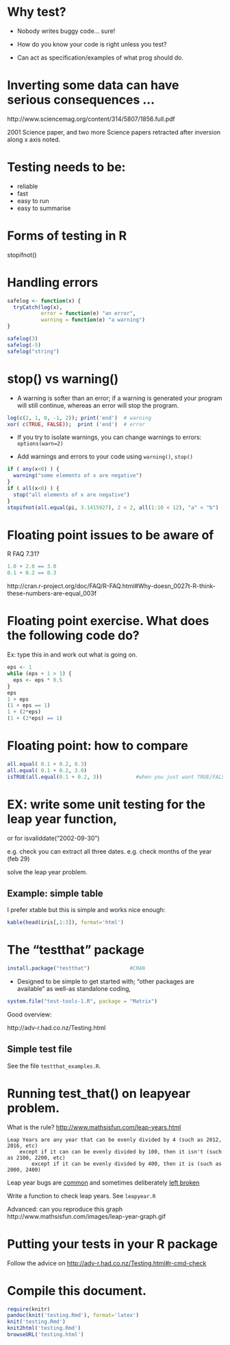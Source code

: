 # Why test?

* Nobody writes buggy code... sure!

* How do you know your code is right unless you test?

* Can act as specification/examples of what prog should do.

# Inverting some data can have serious consequences ...
  http://www.sciencemag.org/content/314/5807/1856.full.pdf

2001 Science paper, and two more Science papers retracted after
inversion along x axis noted.

# Testing needs to be:

* reliable
* fast
* easy to run
* easy to summarise

# Forms of testing in R

stopifnot()

# Handling errors

```r
safelog <- function(x) {
  tryCatch(log(x),
           error = function(e) "an error",
           warning = function(e) "a warning")
}

safelog(3)
safelog(-5)
safelog("string")
```

# stop() vs warning()

* A warning is softer than an error; if a warning is generated
your program will still continue, whereas an error will stop the
program.

```r
log(c(2, 1, 0, -1, 2)); print('end')  # warning 
xor( c(TRUE, FALSE));  print ('end')  # error
```

* If you try to isolate warnings, you can change warnings to
  errors: `options(warn=2)`

* Add warnings and errors to your code using `warning()`,
  `stop()`

```r
if ( any(x<0) ) {
  warning("some elements of x are negative")
}
if ( all(x<0) ) {
  stop("all elements of x are negative")
}
stopifnot(all.equal(pi, 3.1415927), 2 < 2, all(1:10 < 12), "a" < "b")
```



# Floating point issues to be aware of

R FAQ 7.31?
```r
1.0 + 2.0 == 3.0
0.1 + 0.2 == 0.3
```
http://cran.r-project.org/doc/FAQ/R-FAQ.html#Why-doesn_0027t-R-think-these-numbers-are-equal_003f

# Floating point exercise.  What does the following code do?

Ex: type this in and work out what is going on.
```r
eps <- 1
while (eps + 1 > 1) {
  eps <- eps * 0.5
}
eps
1 + eps
(1 + eps == 1)
1 + (2*eps)
(1 + (2*eps) == 1)
```

# Floating point: how to compare

```r
all.equal( 0.1 + 0.2, 0.3)
all.equal( 0.1 + 0.2, 3.0)
isTRUE(all.equal(0.1 + 0.2, 3))           #when you just want TRUE/FALSE
```


# EX: write some unit testing for the leap year function,

or for isvaliddate("2002-09-30")

e.g. check you can extract all three dates.
e.g. check months of the year (feb 29)

solve the leap year problem.

## Example: simple table

I prefer xtable but this is simple and works nice enough:
```r
kable(head(iris[,1:3]), format='html')
```

# The "testthat" package

```r
install.package("testthat")             #CRAN
```

* Designed to be simple to get started with; "other packages are
  available" as well-as standalone coding,

```r
system.file("test-tools-1.R", package = "Matrix")
```
Good overview:

http://adv-r.had.co.nz/Testing.html

## Simple test file

See the file `testthat_examples.R`.



# Running test_that() on leapyear problem.

What is the rule?
[http://www.mathsisfun.com/leap-years.html](http://www.mathsisfun.com/leap-years.html)

    Leap Years are any year that can be evenly divided by 4 (such as 2012, 2016, etc)
 		except if it can can be evenly divided by 100, then it isn't (such as 2100, 2200, etc)
  	  		except if it can be evenly divided by 400, then it is (such as 2000, 2400)


Leap year bugs are [common](http://en.wikipedia.org/wiki/Leap_year_bug)
and sometimes deliberately [left broken](http://support.microsoft.com/kb/214326)



Write a function to check leap years.  See `leapyear.R`


Advanced: can you reproduce this graph
http://www.mathsisfun.com/images/leap-year-graph.gif


# Putting your tests in your R package

Follow the advice on
[http://adv-r.had.co.nz/Testing.html#r-cmd-check](http://adv-r.had.co.nz/Testing.html#r-cmd-check)

# Compile this document.
```r
require(knitr)
pandoc(knit('testing.Rmd'), format='latex')
knit('testing.Rmd')
knit2html('testing.Rmd')
browseURL('testing.html')
```
